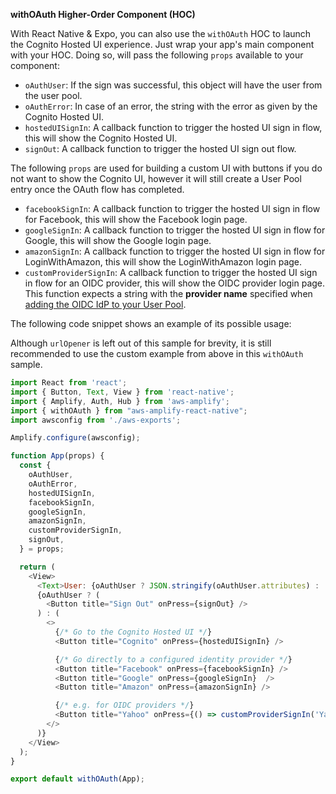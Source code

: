**withOAuth Higher-Order Component (HOC)**

With React Native & Expo, you can also use the `withOAuth` HOC to launch the Cognito Hosted UI experience. Just wrap your app's main component with your HOC. Doing so, will pass the following `props` available to your component:

- `oAuthUser`: If the sign was successful, this object will have the user from the user pool.
- `oAuthError`: In case of an error, the string with the error as given by the Cognito Hosted UI.
- `hostedUISignIn`: A callback function to trigger the hosted UI sign in flow, this will show the Cognito Hosted UI.
- `signOut`: A callback function to trigger the hosted UI sign out flow.

<Callout>

The following `props` are used for building a custom UI with buttons if you do not want to show the Cognito UI, however it will still create a User Pool entry once the OAuth flow has completed.

</Callout>

- `facebookSignIn`: A callback function to trigger the hosted UI sign in flow for Facebook, this will show the Facebook login page.
- `googleSignIn`: A callback function to trigger the hosted UI sign in flow for Google, this will show the Google login page.
- `amazonSignIn`: A callback function to trigger the hosted UI sign in flow for LoginWithAmazon, this will show the LoginWithAmazon login page.
- `customProviderSignIn`: A callback function to trigger the hosted UI sign in flow for an OIDC provider, this will show the OIDC provider login page. This function expects a string with the **provider name** specified when [adding the OIDC  IdP to your User Pool](https://docs.aws.amazon.com/cognito/latest/developerguide/cognito-user-pools-oidc-idp.html#cognito-user-pools-oidc-idp-step-2).

The following code snippet shows an example of its possible usage:

<Callout>

Although `urlOpener` is left out of this sample for brevity, it is still recommended to use the custom example from above in this `withOAuth` sample.

</Callout>

```javascript
import React from 'react';
import { Button, Text, View } from 'react-native';
import { Amplify, Auth, Hub } from 'aws-amplify';
import { withOAuth } from "aws-amplify-react-native";
import awsconfig from './aws-exports';

Amplify.configure(awsconfig);

function App(props) {
  const {
    oAuthUser,
    oAuthError,
    hostedUISignIn,
    facebookSignIn,
    googleSignIn,
    amazonSignIn,
    customProviderSignIn,
    signOut,
  } = props;

  return (
    <View>
      <Text>User: {oAuthUser ? JSON.stringify(oAuthUser.attributes) : 'None'}</Text>
      {oAuthUser ? (
        <Button title="Sign Out" onPress={signOut} />
      ) : (
        <>
          {/* Go to the Cognito Hosted UI */}
          <Button title="Cognito" onPress={hostedUISignIn} />

          {/* Go directly to a configured identity provider */}
          <Button title="Facebook" onPress={facebookSignIn} />
          <Button title="Google" onPress={googleSignIn}  />
          <Button title="Amazon" onPress={amazonSignIn} />

          {/* e.g. for OIDC providers */}
          <Button title="Yahoo" onPress={() => customProviderSignIn('Yahoo')} />
        </>
      )}
    </View>
  );
}

export default withOAuth(App);
``` 